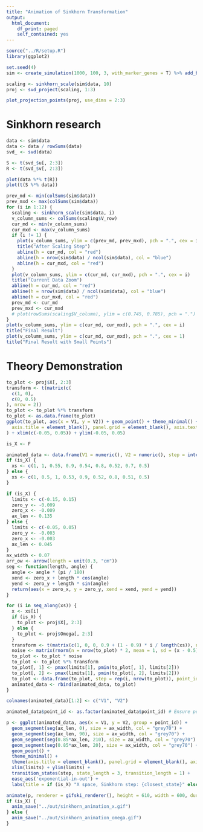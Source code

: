 ```yaml
---
title: "Animation of Sinkhorn Transformation"
output:
  html_document:
    df_print: paged
    self_contained: yes
---
```


```r
source("../R/setup.R")
library(ggplot2)
```

```r
set.seed(4)
sim <- create_simulation(1000, 100, 3, with_marker_genes = T) %>% add_basis_samples()

scaling <- sinkhorn_scale(sim$data, 10)
proj <- svd_project(scaling, 1:3)

plot_projection_points(proj, use_dims = 2:3)
```


# Sinkhorn research
```r
data <- sim$data
data <- data / rowSums(data)
svd_ <- svd(data)

S <- t(svd_$u[, 2:3])
R <- t(svd_$v[, 2:3])

plot(data %*% t(R))
plot(t(S %*% data))
```

```r
prev_md <- min(colSums(sim$data))
prev_mxd <- max(colSums(sim$data))
for (i in 1:12) {
  scaling <- sinkhorn_scale(sim$data, i)
  v_column_sums <- colSums(scaling$V_row)
  cur_md <- min(v_column_sums)
  cur_mxd <- max(v_column_sums)
  if (i != 1) {
    plot(v_column_sums, ylim = c(prev_md, prev_mxd), pch = ".", cex = i)
    title("After Scaling Step")
    abline(h = cur_md, col = "red")
    abline(h = nrow(sim$data) / ncol(sim$data), col = "blue")
    abline(h = cur_mxd, col = "red")
  }
  plot(v_column_sums, ylim = c(cur_md, cur_mxd), pch = ".", cex = i)
  title("Current Data Zoom")
  abline(h = cur_md, col = "red")
  abline(h = nrow(sim$data) / ncol(sim$data), col = "blue")
  abline(h = cur_mxd, col = "red")
  prev_md <- cur_md
  prev_mxd <- cur_mxd
  # plot(rowSums(scaling$V_column), ylim = c(0.745, 0.785), pch = ".")
}
plot(v_column_sums, ylim = c(cur_md, cur_mxd), pch = ".", cex = i)
title("Final Result")
plot(v_column_sums, ylim = c(cur_md, cur_mxd), pch = ".", cex = 1)
title("Final Result with Small Points")
```


# Theory Demonstration
```r
to_plot <- proj$X[, 2:3]
transform <- t(matrix(c(
  c(1, 0),
  c(0, 0.5)
), nrow = 2))
to_plot <- to_plot %*% transform
to_plot <- as.data.frame(to_plot)
ggplot(to_plot, aes(x = V1, y = V2)) + geom_point() + theme_minimal() + theme(
  axis.title = element_blank(), panel.grid = element_blank(), axis.text = element_blank()
) + xlim(c(-0.05, 0.05)) + ylim(-0.05, 0.05)
```


```r
is_X <- F

animated_data <- data.frame(V1 = numeric(), V2 = numeric(), step = integer())
if (is_X) {
  xs <- c(1, 1, 0.55, 0.9, 0.54, 0.8, 0.52, 0.7, 0.5)
} else {
  xs <- c(1, 0.5, 1, 0.53, 0.9, 0.52, 0.8, 0.51, 0.5)
}

if (is_X) {
  limits <- c(-0.15, 0.15)
  zero_y <- -0.009
  zero_x <- -0.009
  ax_len <- 0.135
} else {
  limits <- c(-0.05, 0.05)
  zero_y <- -0.003
  zero_x <- -0.003
  ax_len <- 0.045
}
ax_width <- 0.07
arr_ow <- arrow(length = unit(0.3, "cm"))
seg <- function(length, angle) {
  angle <- angle * (pi / 180)
  xend <- zero_x + length * cos(angle)
  yend <- zero_y + length * sin(angle)
  return(aes(x = zero_x, y = zero_y, xend = xend, yend = yend))
}

for (i in seq_along(xs)) {
  x <- xs[i]
  if (is_X) {
    to_plot <- proj$X[, 2:3]
  } else {
    to_plot <- proj$Omega[, 2:3]
  }
  transform <- t(matrix(c(1, 0, 0, 0.9 + (1 - 0.9) * i / length(xs)), nrow = 2))
  noise <- matrix(rnorm(n = nrow(to_plot) * 2, mean = 1, sd = (x - 0.5) * 3), ncol = 2)
  to_plot <- to_plot * noise
  to_plot <- to_plot %*% transform
  to_plot[, 1] <- pmax(limits[1], pmin(to_plot[, 1], limits[2]))
  to_plot[, 2] <- pmax(limits[1], pmin(to_plot[, 2], limits[2]))
  to_plot <- data.frame(to_plot, step = rep(i, nrow(to_plot)), point_id = rownames(to_plot))
  animated_data <- rbind(animated_data, to_plot)
}

colnames(animated_data)[1:2] <- c("V1", "V2")

animated_data$point_id <- as.factor(animated_data$point_id) # Ensure point_id is treated as a factor

p <- ggplot(animated_data, aes(x = V1, y = V2, group = point_id)) +
  geom_segment(seg(ax_len, 0), size = ax_width, col = "grey70") +
  geom_segment(seg(ax_len, 90), size = ax_width, col = "grey70") +
  geom_segment(seg(0.85*ax_len, 210), size = ax_width, col = "grey70") +
  geom_segment(seg(0.85*ax_len, 20), size = ax_width, col = "grey70") +
  geom_point() +
  theme_minimal() +
  theme(axis.title = element_blank(), panel.grid = element_blank(), axis.text = element_blank(), legend.position = "none") +
  xlim(limits) + ylim(limits) +
  transition_states(step, state_length = 3, transition_length = 1) +
  ease_aes('exponential-in-out') +
  labs(title = if (is_X) "X space, Sinkhorn step: {closest_state}" else "Omega space, Sinkhorn step: {closest_state}")

animate(p, renderer = gifski_renderer(), height = 610, width = 600, duration = 20, fps = 25, end_pause = 10)
if (is_X) {
  anim_save("../out/sinkhorn_animation_x.gif")
} else {
  anim_save("../out/sinkhorn_animation_omega.gif")
}
```



